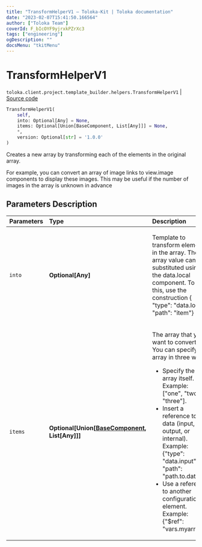 ```yaml
---
title: "TransformHelperV1 — Toloka-Kit | Toloka documentation"
date: "2023-02-07T15:41:50.166564"
author: ["Toloka Team"]
coverId: F_bIcOYF9yjrxkPZrXc3
tags: ["engineering"]
ogDescription: ""
docsMenu: "tkitMenu"
---
```


# TransformHelperV1
`toloka.client.project.template_builder.helpers.TransformHelperV1` | [Source code](https://github.com/Toloka/toloka-kit/blob/v1.1.3/src/client/project/template_builder/helpers.py#L248)

```python
TransformHelperV1(
    self,
    into: Optional[Any] = None,
    items: Optional[Union[BaseComponent, List[Any]]] = None,
    *,
    version: Optional[str] = '1.0.0'
)
```

Creates a new array by transforming each of the elements in the original array.

For example, you can convert an array of image links to view.image components to display these images. This may be
useful if the number of images in the array is unknown in advance

## Parameters Description

| Parameters | Type | Description |
| :----------| :----| :-----------|
`into`|**Optional\[Any\]**|<p>Template to transform elements in the array. The array value can be substituted using the data.local component. To do this, use the construction { &quot;type&quot;: &quot;data.local&quot;, &quot;path&quot;: &quot;item&quot;}</p>
`items`|**Optional\[Union\[[BaseComponent](/docs/toloka-kit/reference/toloka.client.project.template_builder.base.BaseComponent), List\[Any\]\]\]**|<p>The array that you want to convert. You can specify an array in three ways:</p> <ul> <li>Specify the array itself. Example: [&quot;one&quot;, &quot;two&quot;, &quot;three&quot;].</li> <li>Insert a reference to data (input, output, or internal). Example: {&quot;type&quot;: &quot;data.input&quot;,   &quot;path&quot;: &quot;path.to.data&quot;}.</li> <li>Use a reference to another configuration element. Example: {&quot;$ref&quot;: &quot;vars.myarray&quot;}.</li> </ul>
